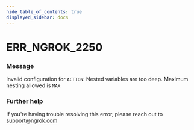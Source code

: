 ```yaml
---
hide_table_of_contents: true
displayed_sidebar: docs
---
```



# ERR_NGROK_2250

### Message

Invalid configuration for `ACTION`: Nested variables are too deep. Maximum nesting allowed is `MAX`

<ErrorDetails error="err_ngrok_2250" />

### Further help

If you're having trouble resolving this error, please reach out to [support@ngrok.com](mailto:support@ngrok.com?subject=Help%20with%20ERR_NGROK_2250)
